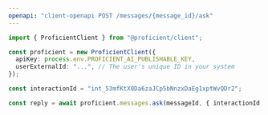 ```yaml
---
openapi: "client-openapi POST /messages/{message_id}/ask"
---
```


<RequestExample>

```ts TypeScript/JavaScript SDK
import { ProficientClient } from "@proficient/client";

const proficient = new ProficientClient({
  apiKey: process.env.PROFICIENT_AI_PUBLISHABLE_KEY,
  userExternalId: "...", // The user's unique ID in your system
});

const interactionId = "int_53mfKtX0Da6zaJCp5bNnzxDaEg1xptWvQDr2";

const reply = await proficient.messages.ask(messageId, { interactionId });
```

</RequestExample>
